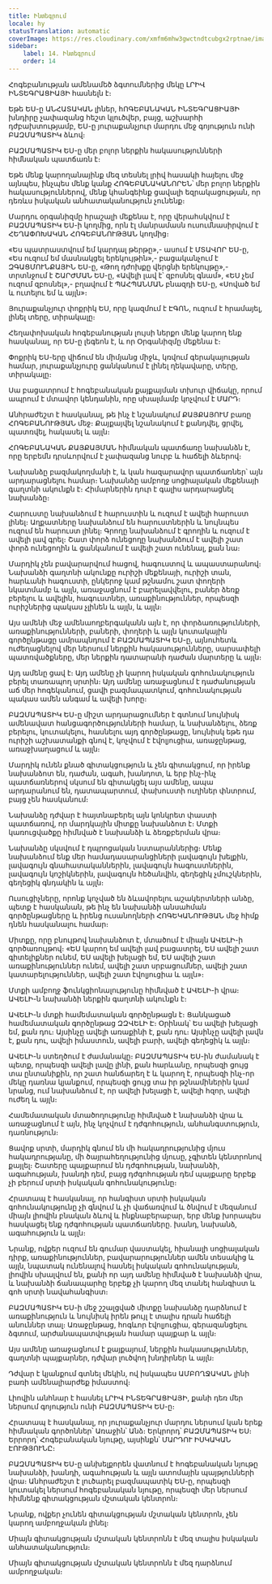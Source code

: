 ```yaml
---
title: Ինտեգրում
locale: hy
statusTranslation: automatic
coverImage: https://res.cloudinary.com/xmfm6mhw3gwctndtcubgx2rptnae/image/upload/v1740337243/small_cover_educacion_fundamental_a051170f1c.webp
sidebar:
    label: 14. Ինտեգրում
    order: 14
---
```

Հոգեբանության ամենամեծ ձգտումներից մեկը ԼՐԻՎ ԻՆՏԵԳՐԱՑԻԱՅԻ հասնելն է։

Եթե ԵՍ-ը ԱՆՀԱՏԱԿԱՆ լիներ, հՈԳԵԲԱՆԱԿԱՆ ԻՆՏԵԳՐԱՑԻԱՅԻ խնդիրը չափազանց հեշտ կլուծվեր, բայց, աշխարհի դժբախտությամբ, ԵՍ-ը յուրաքանչյուր մարդու մեջ գոյություն ունի ԲԱԶՄԱՊԱՏԻԿ ձևով։

ԲԱԶՄԱՊԱՏԻԿ ԵՍ-ը մեր բոլոր ներքին հակասությունների հիմնական պատճառն է։

Եթե մենք կարողանայինք մեզ տեսնել լրիվ հասակի հայելու մեջ այնպես, ինչպես մենք կանք ՀՈԳԵԲԱՆԱԿԱՆՈՐԵՆ՝ մեր բոլոր ներքին հակասություններով, մենք կհանգեինք ցավալի եզրակացության, որ դեռևս իսկական անհատականություն չունենք։

Մարդու օրգանիզմը հրաշալի մեքենա է, որը վերահսկվում է ԲԱԶՄԱՊԱՏԻԿ ԵՍ-ի կողմից, որն էլ մանրամասն ուսումնասիրվում է ՀԵՂԱՓՈԽԱԿԱՆ ՀՈԳԵԲԱՆՈՒԹՅԱՆ կողմից։

«Ես պատրաստվում եմ կարդալ թերթը»,- ասում է ՄՏԱՎՈՐ ԵՍ-ը, «Ես ուզում եմ մասնակցել երեկույթին»,- բացականչում է ԶԳԱՑՄՈՒՆՔԱՅԻՆ ԵՍ-ը, «Թող դժոխքը վերցնի երեկույթը»,- տրտնջում է ՇԱՐԺՄԱՆ ԵՍ-ը, «Ավելի լավ է՝ զբոսնել գնամ», «ԵՍ չեմ ուզում զբոսնել»,- բղավում է ՊԱՀՊԱՆՄԱՆ բնազդի ԵՍ-ը, «Սոված եմ և ուտելու եմ և այլն»։

Յուրաքանչյուր փոքրիկ ԵՍ, որը կազմում է ԷԳՈՆ, ուզում է հրամայել, լինել տերը, տիրակալը։

Հեղափոխական հոգեբանության լույսի ներքո մենք կարող ենք հասկանալ, որ ԵՍ-ը լեգեոն է, և որ Օրգանիզմը մեքենա է։

Փոքրիկ ԵՍ-երը վիճում են միմյանց միջև, կռվում գերակայության համար, յուրաքանչյուրը ցանկանում է լինել ղեկավարը, տերը, տիրակալը։

Սա բացատրում է հոգեբանական քայքայման տխուր վիճակը, որում ապրում է մտավոր կենդանին, որը սխալմամբ կոչվում է ՄԱՐԴ։

Անհրաժեշտ է հասկանալ, թե ինչ է նշանակում ՔԱՅՔԱՅՈՒՄ բառը ՀՈԳԵԲԱՆՈՒԹՅԱՆ մեջ։ Քայքայվել նշանակում է քանդվել, ցրվել, պատռվել, հակասել և այլն։

ՀՈԳԵԲԱՆԱԿԱՆ ՔԱՅՔԱՅՄԱՆ հիմնական պատճառը նախանձն է, որը երբեմն դրսևորվում է չափազանց նուրբ և հաճելի ձևերով։

Նախանձը բազմակողմանի է, և կան հազարավոր պատճառներ՝ այն արդարացնելու համար։ Նախանձը ամբողջ սոցիալական մեքենայի գաղտնի ակունքն է։ Հիմարներին դուր է գալիս արդարացնել նախանձը։

Հարուստը նախանձում է հարուստին և ուզում է ավելի հարուստ լինել։ Աղքատները նախանձում են հարուստներին և նույնպես ուզում են հարուստ լինել։ Գրողը նախանձում է գրողին և ուզում է ավելի լավ գրել։ Շատ փորձ ունեցողը նախանձում է ավելի շատ փորձ ունեցողին և ցանկանում է ավելի շատ ունենալ, քան նա։

Մարդիկ չեն բավարարվում հացով, հագուստով և ապաստարանով։ Նախանձի գաղտնի ակունքը ուրիշի մեքենայի, ուրիշի տան, հարևանի հագուստի, ընկերոջ կամ թշնամու շատ փողերի նկատմամբ և այլն, առաջացնում է բարելավվելու, բաներ ձեռք բերելու և ավելին, հագուստներ, առաքինություններ, որպեսզի ուրիշներից պակաս չլինեն և այլն, և այլն։

Այս ամենի մեջ ամենաողբերգականն այն է, որ փորձառությունների, առաքինությունների, բաների, փողերի և այլն կուտակային գործընթացը ամրապնդում է ԲԱԶՄԱՊԱՏԻԿ ԵՍ-ը, այնուհետև ուժեղացնելով մեր ներսում ներքին հակասությունները, սարսափելի պատռվածքները, մեր ներքին դատարանի դաժան մարտերը և այլն։

Այդ ամենը ցավ է։ Այդ ամենը չի կարող իսկական գոհունակություն բերել տառապող սրտին։ Այդ ամենը առաջացնում է դաժանության աճ մեր հոգեկանում, ցավի բազմապատկում, գոհունակության պակաս ամեն անգամ և ավելի խորը։

ԲԱԶՄԱՊԱՏԻԿ ԵՍ-ը միշտ արդարացումներ է գտնում նույնիսկ ամենավատ հանցագործությունների համար, և նախանձելու, ձեռք բերելու, կուտակելու, հասնելու այդ գործընթացը, նույնիսկ եթե դա ուրիշի աշխատանքի գնով է, կոչվում է էվոլյուցիա, առաջընթաց, առաջխաղացում և այլն։

Մարդիկ ունեն քնած գիտակցություն և չեն գիտակցում, որ իրենք նախանձոտ են, դաժան, ագահ, խանդոտ, և երբ ինչ-ինչ պատճառներով սկսում են գիտակցել այս ամենը, ապա արդարանում են, դատապարտում, փախուստի ուղիներ փնտրում, բայց չեն հասկանում։

Նախանձը դժվար է հայտնաբերել այն կոնկրետ փաստի պատճառով, որ մարդկային միտքը նախանձոտ է։ Մտքի կառուցվածքը հիմնված է նախանձի և ձեռքբերման վրա։

Նախանձը սկսվում է դպրոցական նստարաններից։ Մենք նախանձում ենք մեր համադասարանցիների լավագույն խելքին, լավագույն գնահատականներին, լավագույն հագուստներին, լավագույն կոշիկներին, լավագույն հեծանվին, գեղեցիկ չմուշկներին, գեղեցիկ գնդակին և այլն։

Ուսուցիչները, որոնք կոչված են ձևավորելու աշակերտների անձը, պետք է հասկանան, թե ինչ են նախանձի անսահման գործընթացները և իրենց ուսանողների ՀՈԳԵԿԱՆՈՒԹՅԱՆ մեջ հիմք դնեն հասկանալու համար։

Միտքը, որը բնույթով նախանձոտ է, մտածում է միայն ԱՎԵԼԻ-ի գործառույթով։ «ԵՍ կարող եմ ավելի լավ բացատրել, ԵՍ ավելի շատ գիտելիքներ ունեմ, ԵՍ ավելի խելացի եմ, ԵՍ ավելի շատ առաքինություններ ունեմ, ավելի շատ սրբացումներ, ավելի շատ կատարելություններ, ավելի շատ էվոլյուցիա և այլն»։

Մտքի ամբողջ ֆունկցիոնալությունը հիմնված է ԱՎԵԼԻ-ի վրա։ ԱՎԵԼԻ-ն նախանձի ներքին գաղտնի ակունքն է։

ԱՎԵԼԻ-ն մտքի համեմատական գործընթացն է։ Ցանկացած համեմատական գործընթաց ԶԶՎԵԼԻ Է։ Օրինակ՝ Ես ավելի խելացի եմ, քան դու։ Այսինչը ավելի առաքինի է, քան դու։ Այսինչը ավելի լավն է, քան դու, ավելի իմաստուն, ավելի բարի, ավելի գեղեցիկ և այլն։

ԱՎԵԼԻ-ն ստեղծում է ժամանակը։ ԲԱԶՄԱՊԱՏԻԿ ԵՍ-ին ժամանակ է պետք, որպեսզի ավելի լավը լինի, քան հարևանը, որպեսզի ցույց տա ընտանիքին, որ շատ հանճարեղ է և կարող է, որպեսզի ինչ-որ մեկը դառնա կյանքում, որպեսզի ցույց տա իր թշնամիներին կամ նրանց, ում նախանձում է, որ ավելի խելացի է, ավելի հզոր, ավելի ուժեղ և այլն։

Համեմատական մտածողությունը հիմնված է նախանձի վրա և առաջացնում է այն, ինչ կոչվում է դժգոհություն, անհանգստություն, դառնություն։

Ցավոք սրտի, մարդիկ գնում են մի հակադրությունից մյուս հակադրությանը, մի ծայրահեղությունից մյուսը, չգիտեն կենտրոնով քայլել։ Շատերը պայքարում են դժգոհության, նախանձի, ագահության, խանդի դեմ, բայց դժգոհության դեմ պայքարը երբեք չի բերում սրտի իսկական գոհունակությունը։

Հրատապ է հասկանալ, որ հանգիստ սրտի իսկական գոհունակությունը չի գնվում և չի վաճառվում և ծնվում է մեզանում միայն լիովին բնական ձևով և ինքնաբերաբար, երբ մենք խորապես հասկացել ենք դժգոհության պատճառները. խանդ, նախանձ, ագահություն և այլն։

Նրանք, ովքեր ուզում են գումար վաստակել, հիանալի սոցիալական դիրք, առաքինություններ, բավարարություններ ամեն տեսակից և այլն, նպատակ ունենալով հասնել իսկական գոհունակության, լիովին սխալվում են, քանի որ այդ ամենը հիմնված է նախանձի վրա, և նախանձի ճանապարհը երբեք չի կարող մեզ տանել հանգիստ և գոհ սրտի նավահանգիստ։

ԲԱԶՄԱՊԱՏԻԿ ԵՍ-ի մեջ շշալցված միտքը նախանձը դարձնում է առաքինություն և նույնիսկ իրեն թույլ է տալիս դրան հաճելի անուններ տալ։ Առաջընթաց, հոգևոր էվոլյուցիա, գերազանցելու ձգտում, արժանապատվության համար պայքար և այլն։

Այս ամենը առաջացնում է քայքայում, ներքին հակասություններ, գաղտնի պայքարներ, դժվար լուծվող խնդիրներ և այլն։

Դժվար է կյանքում գտնել մեկին, ով իսկապես ԱՄԲՈՂՋԱԿԱՆ լինի բառի ամենալիարժեք իմաստով։

Լիովին անհնար է հասնել ԼՐԻՎ ԻՆՏԵԳՐԱՑԻԱՅԻ, քանի դեռ մեր ներսում գոյություն ունի ԲԱԶՄԱՊԱՏԻԿ ԵՍ-ը։

Հրատապ է հասկանալ, որ յուրաքանչյուր մարդու ներսում կան երեք հիմնական գործոններ՝ Առաջին՝ Անձ։ Երկրորդ՝ ԲԱԶՄԱՊԱՏԻԿ ԵՍ։ Երրորդ՝ Հոգեբանական նյութը, այսինքն՝ ՄԱՐԴՈՒ ԻՍԿԱԿԱՆ ԷՈՒԹՅՈՒՆԸ։

ԲԱԶՄԱՊԱՏԻԿ ԵՍ-ը անխելքորեն վատնում է հոգեբանական նյութը նախանձի, խանդի, ագահության և այլն ատոմային պայթյունների վրա։ Անհրաժեշտ է լուծարել բազմապատիկ ԵՍ-ը, որպեսզի կուտակել ներսում հոգեբանական նյութը, որպեսզի մեր ներսում հիմնենք գիտակցության մշտական կենտրոն։

Նրանք, ովքեր չունեն գիտակցության մշտական կենտրոն, չեն կարող ամբողջական լինել։

Միայն գիտակցության մշտական կենտրոնն է մեզ տալիս իսկական անհատականություն։

Միայն գիտակցության մշտական կենտրոնն է մեզ դարձնում ամբողջական։

